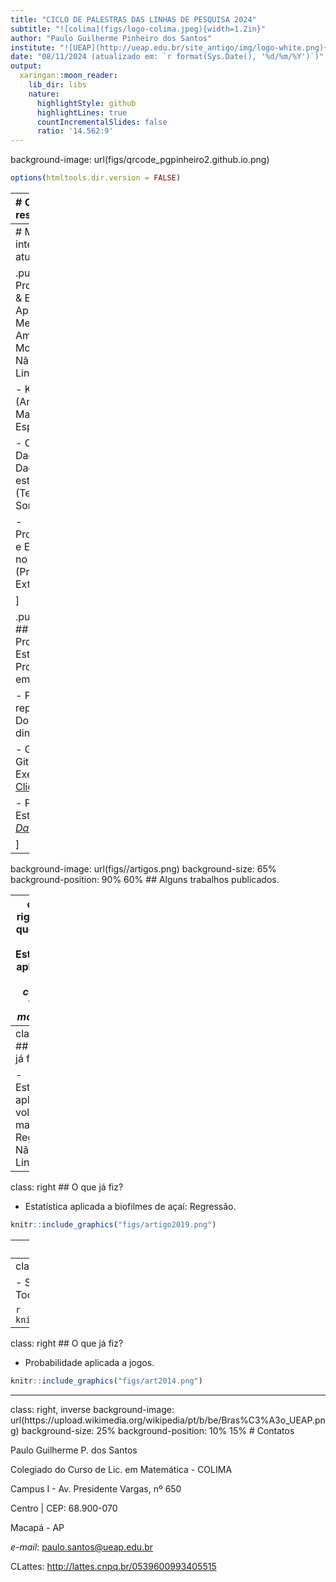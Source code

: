 ```yaml
---
title: "CICLO DE PALESTRAS DAS LINHAS DE PESQUISA 2024"
subtitle: "![colima](figs/logo-colima.jpeg){width=1.2in}"
author: "Paulo Guilherme Pinheiro dos Santos"
institute: "![UEAP](http://ueap.edu.br/site_antigo/img/logo-white.png){width=2.6in}"
date: "08/11/2024 (atualizado em: `r format(Sys.Date(), '%d/%m/%Y')`)"
output:
  xaringan::moon_reader:
    lib_dir: libs
    nature:
      highlightStyle: github
      highlightLines: true
      countIncrementalSlides: false
      ratio: '14.562:9'
---
```


background-image: url(figs/qrcode_pgpinheiro2.github.io.png)

```r
options(htmltools.dir.version = FALSE)
```

---
# CV resumido

.pull-left[
## Acadêmico
- Mestre em Estatística - FAEST/ICEN/UFPA;

- Bacharel em Estatística - PPGME/ICEN/UFPA;

- Mestre em Zoologia - PPGZOO/MPEG/ICB/UFPA;

- Bacharel em Ciências Biológicas - ICB/UFPA;
]

.pull-right[
## Profissional

- Professor - COLIMA/UEAP;

- Estatístico/Técnico-Administrativo em Educação - UNIFAP;

- Projeto Oficina do Vestibulando;

- Auxiliar de Campo - IPAM;
]

---
# Meus interesses atuais

.pull-left[
## Probabilidade & Estatística Aplicada
- Meio Ambiente;
    - Modelos Não-Lineares
    
- Karate (Artes Marciais, Esporte);

- Ciência de Dados;
    - Dados não estruturados (Textos, Sons,...);
    
- Probabilidade e Estatística no ENEM (Projeto de Extensão);

]

.pull-right[
## Programação Estatística
- Programação em ![R](https://www.r-project.org/Rlogo.png);

- Pesquisa reproduzível, Documentos dinâmicos,...

- Git e GitHub;
    - Exemplo: [Clique aqui!](https://github.com/pgpinheiro2/pesquisa_pg)

- Painéis Estatísticos: [*Dashboards*](https://estatisticas-unifap.shinyapps.io/app1/), 

]

---
background-image: url(figs//artigos.png)
background-size: 65%
background-position: 90% 60%
## Alguns trabalhos publicados.


---
class: right
## O que já fiz?
- Estatística aplicada a um *corpus*: *Topic modelling*

```r
knitr::include_graphics("figs/silin2024.png")
```


---
class: right
## O que já fiz?

- Estatística aplicada a volume de madeira: Regressão Não Linear.
```r
knitr::include_graphics("figs/sinape2024.png")
```

---
class: right
## O que já fiz?

- Estatística aplicada a biofilmes de açaí: Regressão.

```r
knitr::include_graphics("figs/artigo2019.png")
```

---
class: right
## O que já fiz?

- Estatística aplicada a qualidade de carvão: Testes de hipóteses.

```r
knitr::include_graphics("figs/art2018.png")
```

---
class: right
## O que já fiz?

- Séries temporais aplicada a vazão no Rio Tocantins, PA: SARIMA.

```r
knitr::include_graphics("figs/art2016.png")
```

---
class: right
## O que já fiz?

- Probabilidade aplicada a jogos.

```r
knitr::include_graphics("figs/art2014.png")
```


---
class: right, inverse
background-image: url(https://upload.wikimedia.org/wikipedia/pt/b/be/Bras%C3%A3o_UEAP.png)
background-size: 25%
background-position: 10% 15%
# Contatos

Paulo Guilherme P. dos Santos

Colegiado do Curso de Lic. em Matemática - COLIMA

Campus I - Av. Presidente Vargas, nº 650

Centro | CEP: 68.900-070

Macapá - AP 

*e-mail*: [paulo.santos@ueap.edu.br](mailto: paulo.santos@ueap.edu.br)

CLattes: [http://lattes.cnpq.br/0539600993405515](http://lattes.cnpq.br/0539600993405515)